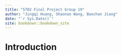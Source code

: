 ```yaml
--- 
title: "5702 Final Project Group 19"
author: "Jingqi Huang, Shaonan Wang, Baochan Jiang"
date: "`r Sys.Date()`"
site: bookdown::bookdown_site
---
```


# Introduction

